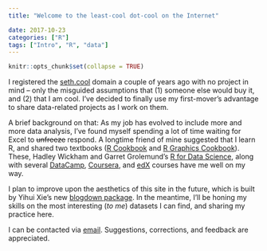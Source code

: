 ```yaml
---
title: "Welcome to the least-cool dot-cool on the Internet"

date: 2017-10-23
categories: ["R"]
tags: ["Intro", "R", "data"]
---
```


```r
knitr::opts_chunk$set(collapse = TRUE)
```

I registered the [seth.cool](https://seth.cool) domain a couple of years ago with no project in mind -- only the misguided assumptions that (1) someone else would buy it, and (2) that I am cool. I've decided to finally use my first-mover's advantage to share data-related projects as I work on them.

A brief background on that: As my job has evolved to include more and more data analysis, I've found myself spending a lot of time waiting for Excel to ~~unfreeze~~ respond. A longtime friend of mine suggested that I learn R, and shared two textbooks ([R Cookbook](http://shop.oreilly.com/product/9780596809164.do) and [R Graphics Cookbook](http://shop.oreilly.com/product/0636920023135.do)). These, Hadley Wickham and Garret Grolemund's [R for Data Science](http://r4ds.had.co.nz/index.html), along with several [DataCamp](http://datacamp.com), [Coursera](http://coursera.com), and [edX](http://edx.org) courses have me well on my way.

I plan to improve upon the aesthetics of this site in the future, which is built by Yihui Xie's new [blogdown package](https://cran.rstudio.com/web/packages/blogdown/index.html). In the meantime, I'll be honing my skills on the most interesting (_to me_) datasets I can find, and sharing my practice here. 

I can be contacted via [email](mailto:sethgoldman1@gmail.com). Suggestions, corrections, and feedback are appreciated.

